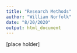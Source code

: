 ```yaml
---
title: "Research Methods"
author: "William Norfolk"
date: "8/20/2020"
output: html_document
---
```


[place holder]
